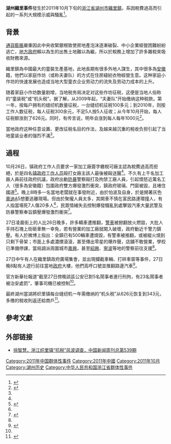 {{命名}}
{{Infobox Historical Event
|Event_Name    = 湖州織里事件
|Image_Name    = 
|Image_Caption = 
|AKA           = 織里騷亂、織里暴亂
|Participants  = 在[[織里鎮|織]][[安徽|安徽]]客民和本地民眾
|Location      = {{CHN}}[[浙江省|浙江省]][[湖州市|湖州市]][[織里鎮|織里鎮]]
|Date          = 2011年10月26日
|Result        = 當地公安對5名抗議者進行刑拘，有23名抗議者被治安處罰
|URL           =
}}
'''湖州織里事件'''發生於2011年10月下旬的[[浙江省|浙江省]][[湖州市|湖州市]][[織里鎮|織里鎮]]，系因稅費過高而引起的一系列大規模示威與騷亂<ref name="RFA">{{cite web| url=http://www.rfa.org/mandarin/yataibaodao/hz-10272011114720.html| title=湖州織里鎮發生大規模騷亂當局出動數千警力鎮壓| publisher=自由亞洲| date=2011-10-27| accessdate=2011-10-28| archive-date=2011-10-31| archive-url=https://web.archive.org/web/20111031102344/http://www.rfa.org/mandarin/yataibaodao/hz-10272011114720.html| dead-url=no}}</ref>。

== 背景 ==
[[通貨膨脹|通貨膨脹]]嚴重因此中央收緊銀根致使房地產泡沫逐漸破裂、中小企業經營困難紛紛逃亡，[[地方政府|地方政府]]賴以為生的出售土地難以為繼，所以於稅務上增加了許多雜稅來吸收財務來源。

織里鎮為中國最大的童裝生產基地，此地長期有很多外地人謀生，其中很多為[[安徽|安徽]]籍，他們以家庭作坊（或称夫妻队）的方式在住房縫紉衣物經營生意。这种家庭小作坊的快速发展也造成当地大型童衣企业劳动力的流失及劳动力成本的上升。

随着家庭小作坊数量剧增，当地税务局决定对这些作坊征税，这便是当地人俗称的“童装税”或“机头税”。据了解，从2009年起，“夫妻队”开始缴纳这种税款。第一年，按每户拥有的缝纫机数量征税，一台缝纫机征税100多元；到2010年，则按工作人数征税，每人征税300余元，不足5人按5人征收；从今年10月开始，每人征税额涨到了626元。同时，有传言说，明年会涨到每人每年1000元<ref name="chinanewsweek">{{cite web| url=http://newsweek.inewsweek.cn/magazine.php?id=3267&page=4| title=浙江织里镇“抗税”风波调查| publisher=中国新闻周刊| date=2011-11-03| accessdate=2011-11-03| deadurl=yes| archiveurl=https://web.archive.org/web/20111104152029/http://newsweek.inewsweek.cn/magazine.php?id=3267| archivedate=2011-11-04}}</ref>。

當地政府这种任意设置、更改征税名目的作法，及越来越沉重的稅收负担引起了当地童装业者的强烈不滿<ref name="RFA"/>。

==過程 ==
10月26日，镇政府工作人员要求一家加工廠簽字繳稅可廠主認為稅費過高而拒絕，於是四名[[镇政府工作人员|镇政府工作人员]]毆打女廠主該人最後被毆送醫<ref name="RFA"/>。不久有上千名加工廠人員前往政府抗議，政府出動[[防暴|防暴]]警察毆打及拘禁工廠人員，引起憤怒近萬名工人（很多為安徽籍）包圍政府雙方爆發激烈衝突，鎮政府玻璃、門窗被毀，且堵住國道<ref name="chinatimes">{{cite web| url=http://news.chinatimes.com/mainland/17180501/172011102800707.html| title=抗稅湖州上萬民工圍鎮政府| publisher=中時電子報| date=2011-10-28| accessdate=2011-10-28| deadurl=yes| archiveurl=https://web.archive.org/web/20111030185552/http://news.chinatimes.com/mainland/17180501/172011102800707.html| archivedate=2011-10-30}}</ref>。晚上8時多一名當地老闆就在事發附近，由於怕波及自身，於是開著灰色[[奧迪|奧迪]]A5想要逃離現場。但由於聚攏人員太多，其開車不慎在富民路連環撞人，有人指當場死7人傷20多人<ref name="RFA"/>，民眾情緒失去控制爆發騷亂到處擊毀汽車大量武警及防暴警察奉旨鎮壓爆發激烈衝突<ref name="AM730">{{cite web| url=http://www.am730.com.hk/article.php?article=79056&d=1609| title=苛稅激民憤浙江大騷亂| publisher=www.am730.com.hk| date=2011年10月28日| accessdate=2011-10-28| archive-date=2016-03-04| archive-url=https://web.archive.org/web/20160304201817/http://www.am730.com.hk/article.php?article=79056&d=1609| dead-url=no}}</ref>。

27日凌晨街上的人比26日晚多，許多轎車遭推翻，[[警車|警車]]被掀翻放火燃毀，大批人手持石塊上街砸車無一幸免，若有營業的加工廠就闖入破壞，政府動近千警力鎮壓。有人於微博上指出：全鎮已有500輛車遭燒毀，有警車被推翻，或被縱火燒到只剩下骨架；市面上多處濃煙滾滾，甚至傳出零星的爆炸聲，店舖不敢營業，學校已準備停課，當局調派周圍城市[[嘉興|嘉興]]，甚至[[紹興|紹興]]、[[寧波|寧波]]等地的警察前往支援<ref name="AM730"/>。

27日中午有人在織里鎮政府廣場集會，並出現攔截車輛、打碎車窗等事件，27日晚8點有人遊行前往當地[[政府|政府]]大樓，他們高呼口號並推翻路邊汽車<ref name="BBC">{{cite web | url=http://www.bbc.co.uk/zhongwen/trad/chinese_news/2011/10/111027_china_moretaxprotest.shtml | title=浙江抗稅事件升級千人上街抗議 | publisher=BBC CHINA | date=2011年10月27日, 格林尼治標準時間19:48 | accessdate=2011-10-28 | archive-date=2011-10-28 | archive-url=https://web.archive.org/web/20111028135500/http://www.bbc.co.uk/zhongwen/trad/chinese_news/2011/10/111027_china_moretaxprotest.shtml | dead-url=no }}</ref>。

官方新華社報道“截至27日傍晚該區公安已對5名鬧事者進行刑拘，有23名鬧事者被治安處罰”，肇事司機已被控制<ref name="BBC"/>。

最終湖州當湖將织里镇每台缝纫机一年需缴纳的“机头税”从626元恢复到343元，多缴的稅收則返还給商戶<ref>{{cite news |title=两会特别报道】湖州织里余波：“机头税”打折？ |url=http://www.infzm.com/wap/#/content/72243}}</ref>。

==參考文獻==
{{reflist}}

==外部链接==
*[https://web.archive.org/web/20111104152029/http://newsweek.inewsweek.cn/magazine.php?id=3267 徐智慧，浙江织里镇“抗税”风波调查，中国新闻周刊总第539期]

[[Category:2011年中国群体性事件|Category:2011年中国群体性事件]]
[[Category:2011年中國|Category:2011年中國]]
[[Category:2011年10月|Category:2011年10月]]
[[Category:湖州历史|Category:湖州历史]]
[[Category:中华人民共和国浙江省群体性事件|Category:中华人民共和国浙江省群体性事件]]